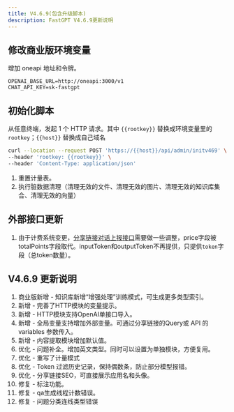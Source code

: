 ```yaml
---
title: V4.6.9(包含升级脚本)
description: FastGPT V4.6.9更新说明
---
```


## 修改商业版环境变量

增加 oneapi 地址和令牌。

```
OPENAI_BASE_URL=http://oneapi:3000/v1
CHAT_API_KEY=sk-fastgpt
```

## 初始化脚本

从任意终端，发起 1 个 HTTP 请求。其中 `{{rootkey}}` 替换成环境变量里的 `rootkey`；`{{host}}` 替换成自己域名

```bash
curl --location --request POST 'https://{{host}}/api/admin/initv469' \
--header 'rootkey: {{rootkey}}' \
--header 'Content-Type: application/json'
```

1. 重置计量表。
2. 执行脏数据清理（清理无效的文件、清理无效的图片、清理无效的知识库集合、清理无效的向量）

## 外部接口更新

1. 由于计费系统变更，[分享链接对话上报接口](/docs/introduction/development/openapi/share/#5-编写对话结果上报接口可选)需要做一些调整，price字段被totalPoints字段取代。inputToken和outputToken不再提供，只提供`token`字段（总token数量）。

## V4.6.9 更新说明

1. 商业版新增 - 知识库新增“增强处理”训练模式，可生成更多类型索引。
2. 新增 - 完善了HTTP模块的变量提示。
3. 新增 - HTTP模块支持OpenAI单接口导入。
4. 新增 - 全局变量支持增加外部变量。可通过分享链接的Query或 API 的 variables 参数传入。
5. 新增 - 内容提取模块增加默认值。
6. 优化 - 问题补全。增加英文类型。同时可以设置为单独模块，方便复用。
7. 优化 - 重写了计量模式
8. 优化 - Token 过滤历史记录，保持偶数条，防止部分模型报错。
9. 优化 - 分享链接SEO，可直接展示应用名和头像。
10. 修复 - 标注功能。
11. 修复 - qa生成线程计数错误。
12. 修复 - 问题分类连线类型错误
